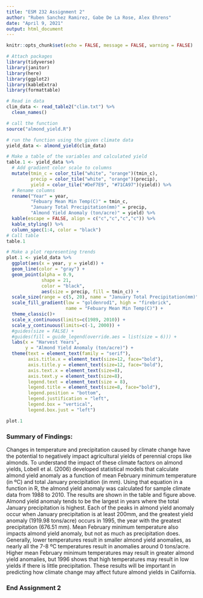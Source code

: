 ```yaml
---
title: "ESM 232 Assignment 2"
author: "Ruben Sanchez Ramirez, Gabe De La Rose, Alex Ehrens"
date: "April 9, 2021"
output: html_document
---
```


```r
knitr::opts_chunk$set(echo = FALSE, message = FALSE, warning = FALSE)
```

```r

# Attach packages
library(tidyverse)
library(janitor)
library(here)
library(ggplot2)
library(kableExtra)
library(formattable)

```

```r

# Read in data 
clim_data <- read_table2("clim.txt") %>% 
  clean_names()

```

```r

# call the function
source("almond_yield.R")

# run the function using the given climate data
yield_data <- almond_yield(clim_data)

```

```r

# Make a table of the variables and calculated yield
table.1 <- yield_data %>% 
  # Add gradient color scale to columns 
  mutate(tmin_c = color_tile("white", "orange")(tmin_c),
         precip = color_tile("white", "orange")(precip),
         yield = color_tile("#DeF7E9", "#71CA97")(yield)) %>% 
  # Rename columns
  rename("Year" = year,
         "Febuary Mean Min Temp(C)" = tmin_c,
         "January Total Precipitation(mm)" = precip,
         "Almond Yield Anomaly (ton/acre)" = yield) %>% 
  kable(escape = FALSE, align = c("c","c","c","c")) %>% 
  kable_styling() %>% 
  column_spec(1:4, color = "black")
# Call table
table.1

```


```r

# Make a plot representing trends
plot.1 <- yield_data %>% 
  ggplot(aes(x = year, y = yield)) +
  geom_line(color = "gray") +
  geom_point(alpha = 0.9,
             shape = 21,
             color = "black",
             aes(size = precip, fill = tmin_c)) +
  scale_size(range = c(5, 20), name = "January Total Precipitation(mm)") +
  scale_fill_gradient(low = "goldenrod1", high = "firebrick",
                      name = "Febuary Mean Min Temp(C)") +
  theme_classic()+
  scale_x_continuous(limits=c(1989, 2010)) +
  scale_y_continuous(limits=c(-1, 2000)) +
  #guides(size = FALSE) +
  #guides(fill = guide_legend(override.aes = list(size = 6))) +
  labs(x = "Harvest Years",
       y = "Almond Yield Anomaly (ton/acre)") +
  theme(text = element_text(family = "serif"),
        axis.title.x = element_text(size=12, face="bold"),
        axis.title.y = element_text(size=12, face="bold"),
        axis.text.x = element_text(size=8),
        axis.text.y = element_text(size=8),
        legend.text = element_text(size = 8),
        legend.title = element_text(size=8, face="bold"),
        legend.position = "bottom",
        legend.justification = "left",
        legend.box = "vertical", 
        legend.box.just = "left")

plot.1

```

### Summary of Findings:

Changes in temperature and precipitation caused by climate change have the potential to negatively impact agricultural yields of perennial crops like almonds. To understand the impact of these climate factors on almond yields, Lobell et al. (2006) developed statistical models that calculate almond yield anomaly as a function of mean February minimum temperature (in ºC) and total January precipitation (in mm). Using that equation in a function in R, the almond yield anomaly was calculated for sample climate data from 1988 to 2010. The results are shown in the table and figure above. Almond yield anomaly tends to be the largest in years where the total January precipitation is highest. Each of the peaks in almond yield anomaly occur when January precipitation is at least 200mm, and the greatest yield anomaly (1919.98 tons/acre) occurs in 1995, the year with the greatest precipitation (676.51 mm). Mean February minimum temperature also impacts almond yield anomaly, but not as much as precipitation does. Generally, lower temperatures result in smaller almond yield anomalies, as nearly all the 7-8 ºC temperatures result in anomalies around 0 tons/acre. Higher mean February minimum temperatures may result in greater almond yield anomalies, but 1996 shows that high temperatures may result in low yields if there is little precipitation. These results will be important in predicting how climate change may affect future almond yields in California.

### End Assignment 2
